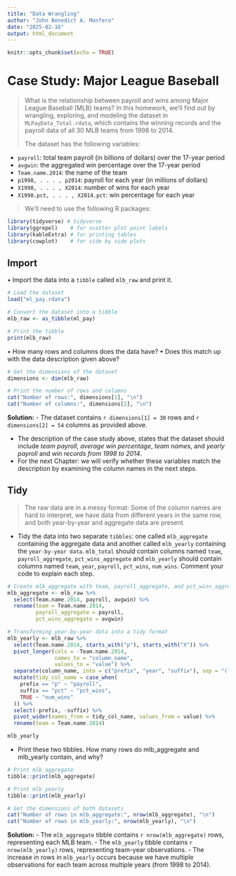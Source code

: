 ---
title: "Data Wrangling"
author: "John Benedict A. Monfero"
date: "2025-02-16"
output: html_document
---

```{r setup, include=FALSE}
knitr::opts_chunk$set(echo = TRUE)
```

# Case Study: Major League Baseball
> What is the relationship between payroll and wins among Major League Baseball (MLB) teams? In this homework, we’ll find out by wrangling, exploring, and modeling the dataset in `MLPayData_Total.rdata`, which contains the winning records and the payroll data of all 30 MLB teams from 1998 to 2014.
>
> The dataset has the following variables:

- `payroll`: total team payroll (in billions of dollars) over the 17-year period
- `avgwin`: the aggregated win percentage over the 17-year period
-	`Team.name.2014`: the name of the team
-	`p1998, . . . , p2014`: payroll for each year (in millions of dollars)
-	`X1998, . . . , X2014`: number of wins for each year
-	`X1998.pct, . . . , X2014.pct`: win percentage for each year

> We’ll need to use the following R packages:

```{r}
library(tidyverse) # tidyverse
library(ggrepel)	# for scatter plot point labels 
library(kableExtra) # for printing tables 
library(cowplot)	# for side by side plots
```

## Import
•	Import the data into a `tibble` called `mlb_raw` and print it.
```{r}
# Load the dataset
load("ml_pay.rdata")

# Convert the dataset into a tibble
mlb_raw <- as_tibble(ml_pay)

# Print the tibble
print(mlb_raw)
```
•	How many rows and columns does the data have?
•	Does this match up with the data description given above?
```{r}
# Get the dimensions of the dataset
dimensions <- dim(mlb_raw)

# Print the number of rows and columns
cat("Number of rows:", dimensions[1], "\n")
cat("Number of columns:", dimensions[2], "\n")
```

**Solution:**
- The dataset contains `r dimensions[1] = 30` rows and `r dimensions[2] = 54` columns as provided above.

- The description of the case study above, states that the dataset should include *team payroll*, *average win percentage*, *team names*, and *yearly payroll* and *win records from 1998 to 2014*.
- For the next Chapter: we will verify whether these variables match the description by examining the column names in the next steps.

## Tidy
> The raw data are in a messy format: Some of the column names are hard to interpret, we have data from different years in the same row, and both year-by-year and aggregate data are present.

- Tidy the data into two separate `tibbles`: one called `mlb_aggregate` containing the aggregate data and another called `mlb_yearly` containing the `year-by-year data`. `mlb_total` should contain columns named `team`, `payroll_aggregate`, `pct_wins_aggregate` and `mlb_yearly` should contain columns named `team`, `year`, `payroll`, `pct_wins`, `num_wins`. Comment your code to explain each step.
```{r}
# Create mlb_aggregate with team, payroll_aggregate, and pct_wins_aggregate
mlb_aggregate <- mlb_raw %>% 
  select(Team.name.2014, payroll, avgwin) %>% 
  rename(team = Team.name.2014, 
         payroll_aggregate = payroll, 
         pct_wins_aggregate = avgwin)

# Transforming year-by-year data into a tidy format
mlb_yearly <- mlb_raw %>% 
  select(Team.name.2014, starts_with("p"), starts_with("X")) %>% 
  pivot_longer(cols = -Team.name.2014, 
               names_to = "column_name", 
               values_to = "value") %>% 
  separate(column_name, into = c("prefix", "year", "suffix"), sep = "(?<=\D)(?=\d)|(?<=\d)(?=\D)", fill = "right") %>% 
  mutate(tidy_col_name = case_when(
    prefix == "p" ~ "payroll",
    suffix == "pct" ~ "pct_wins",
    TRUE ~ "num_wins"
  )) %>% 
  select(-prefix, -suffix) %>% 
  pivot_wider(names_from = tidy_col_name, values_from = value) %>% 
  rename(team = Team.name.2014)

mlb_yearly
```
- Print these two tibbles. How many rows do mlb_aggregate and mlb_yearly contain, and why?
```{r}
# Print mlb_aggregate
tibble::print(mlb_aggregate)

# Print mlb_yearly
tibble::print(mlb_yearly)

# Get the dimensions of both datasets
cat("Number of rows in mlb_aggregate:", nrow(mlb_aggregate), "\n")
cat("Number of rows in mlb_yearly:", nrow(mlb_yearly), "\n")
```

**Solution:**
- The `mlb_aggregate` tibble contains `r nrow(mlb_aggregate)` rows, representing each MLB team.
- The `mlb_yearly` tibble contains `r nrow(mlb_yearly)` rows, representing team-year observations.
- The increase in rows in `mlb_yearly` occurs because we have multiple observations for each team across multiple years (from 1998 to 2014).

```{r}

```
